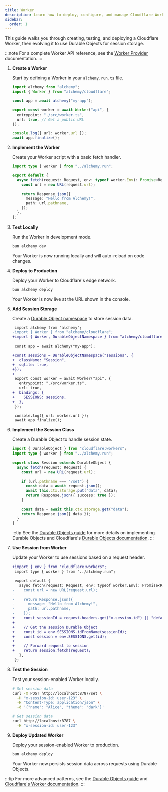 ```yaml
---
title: Worker
description: Learn how to deploy, configure, and manage Cloudflare Workers using Alchemy for serverless functions at the edge.
sidebar:
  order: 1
---
```



This guide walks you through creating, testing, and deploying a Cloudflare Worker, then evolving it to use Durable Objects for session storage.

:::note
For a complete Worker API reference, see the [Worker Provider](/providers/cloudflare/worker) documentation.
:::

<Steps>

1. **Create a Worker**

   Start by defining a Worker in your `alchemy.run.ts` file.

   ```ts
   import alchemy from "alchemy";
   import { Worker } from "alchemy/cloudflare";

   const app = await alchemy("my-app");

   export const worker = await Worker("api", {
     entrypoint: "./src/worker.ts",
     url: true, // Get a public URL
   });

   console.log({ url: worker.url });
   await app.finalize();
   ```

2. **Implement the Worker**

   Create your Worker script with a basic fetch handler.

   ```ts title="src/worker.ts"
   import type { worker } from "../alchemy.run";

   export default {
     async fetch(request: Request, env: typeof worker.Env): Promise<Response> {
       const url = new URL(request.url);
       
       return Response.json({
         message: "Hello from Alchemy!",
         path: url.pathname,
       });
     },
   };
   ```

3. **Test Locally**

   Run the Worker in development mode.

   ```bash
   bun alchemy dev
   ```

   Your Worker is now running locally and will auto-reload on code changes.

4. **Deploy to Production**

   Deploy your Worker to Cloudflare's edge network.

   ```bash
   bun alchemy deploy
   ```

   Your Worker is now live at the URL shown in the console.

5. **Add Session Storage**

   Create a [Durable Object namespace](/providers/cloudflare/durable-object-namespace) to store session data.

   ```diff lang="ts" title="alchemy.run.ts"
    import alchemy from "alchemy";
   -import { Worker } from "alchemy/cloudflare";
   +import { Worker, DurableObjectNamespace } from "alchemy/cloudflare";

    const app = await alchemy("my-app");

   +const sessions = DurableObjectNamespace("sessions", {
   +  className: "Session",
   +  sqlite: true,
   +});
   +
    export const worker = await Worker("api", {
      entrypoint: "./src/worker.ts",
      url: true,
   +  bindings: {
   +    SESSIONS: sessions,
   +  },
    });

    console.log({ url: worker.url });
    await app.finalize();
   ```

6. **Implement the Session Class**

   Create a Durable Object to handle session state.

   ```ts title="src/worker.ts"
   import { DurableObject } from "cloudflare:workers";
   import type { worker } from "../alchemy.run";

   export class Session extends DurableObject {
     async fetch(request: Request) {
       const url = new URL(request.url);
       
       if (url.pathname === "/set") {
         const data = await request.json();
         await this.ctx.storage.put("data", data);
         return Response.json({ success: true });
       }
       
       const data = await this.ctx.storage.get("data");
       return Response.json({ data });
     }
   }
   ```

   :::tip
   See the [Durable Objects guide](/guides/cloudflare-durable-objects) for more details on implementing Durable Objects and Cloudflare's [Durable Objects documentation](https://developers.cloudflare.com/durable-objects/get-started/).
   :::

7. **Use Session from Worker**

   Update your Worker to use sessions based on a request header.

   ```diff lang="ts" title="src/worker.ts"
   +import { env } from "cloudflare:workers";
    import type { worker } from "../alchemy.run";

    export default {
      async fetch(request: Request, env: typeof worker.Env): Promise<Response> {
   -    const url = new URL(request.url);
   -    
   -    return Response.json({
   -      message: "Hello from Alchemy!",
   -      path: url.pathname,
   -    });
   +    const sessionId = request.headers.get("x-session-id") || "default";
   +    
   +    // Get the session Durable Object
   +    const id = env.SESSIONS.idFromName(sessionId);
   +    const session = env.SESSIONS.get(id);
   +    
   +    // Forward request to session
   +    return session.fetch(request);
      },
    };
   ```

8. **Test the Session**

   Test your session-enabled Worker locally.

   ```bash
   # Set session data
   curl -X POST http://localhost:8787/set \
     -H "x-session-id: user-123" \
     -H "Content-Type: application/json" \
     -d '{"name": "Alice", "theme": "dark"}'

   # Get session data
   curl http://localhost:8787 \
     -H "x-session-id: user-123"
   ```

9. **Deploy Updated Worker**

   Deploy your session-enabled Worker to production.

   ```bash
   bun alchemy deploy
   ```

   Your Worker now persists session data across requests using Durable Objects.

</Steps>

:::tip
For more advanced patterns, see the [Durable Objects guide](/guides/cloudflare-durable-objects) and [Cloudflare's Worker documentation](https://developers.cloudflare.com/workers/).
:::
